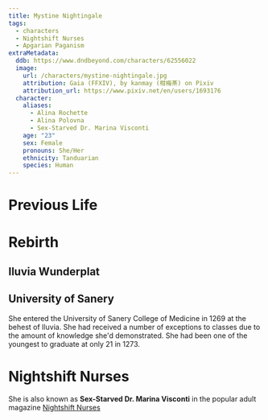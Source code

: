 ```yaml
---
title: Mystine Nightingale
tags:
  - characters
  - Nightshift Nurses
  - Apgarian Paganism
extraMetadata:
  ddb: https://www.dndbeyond.com/characters/62556022
  image:
    url: /characters/mystine-nightingale.jpg
    attribution: Gaia (FFXIV), by kanmay (柑梅茶) on Pixiv
    attribution_url: https://www.pixiv.net/en/users/1693176
  character:
    aliases:
      - Alina Rochette
      - Alina Polovna
      - Sex-Starved Dr. Marina Visconti
    age: "23"
    sex: Female
    pronouns: She/Her
    ethnicity: Tanduarian
    species: Human
---
```


<Stub />

# Previous Life

# Rebirth

## Iluvia Wunderplat

## University of Sanery

She entered the University of Sanery College of Medicine in 1269 at the behest
of Iluvia. She had received a number of exceptions to classes due to the amount
of knowledge she'd demonstrated. She had been one of the youngest to graduate at
only 21 in 1273.

# Nightshift Nurses

She is also known as **Sex-Starved Dr. Marina Visconti** in the popular adult
magazine [Nightshift Nurses](/organizations/nightshift-nurses/)
